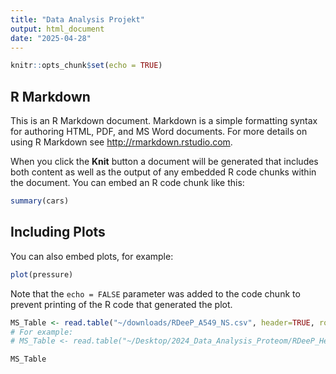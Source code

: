 ```yaml
---
title: "Data Analysis Projekt"
output: html_document
date: "2025-04-28"
---
```


```r
knitr::opts_chunk$set(echo = TRUE)
```

## R Markdown

This is an R Markdown document. Markdown is a simple formatting syntax for authoring HTML, PDF, and MS Word documents. For more details on using R Markdown see <http://rmarkdown.rstudio.com>.

When you click the **Knit** button a document will be generated that includes both content as well as the output of any embedded R code chunks within the document. You can embed an R code chunk like this:

```r
summary(cars)
```

## Including Plots

You can also embed plots, for example:

```r
plot(pressure)
```

Note that the `echo = FALSE` parameter was added to the code chunk to prevent printing of the R code that generated the plot.

```r
MS_Table <- read.table("~/downloads/RDeeP_A549_NS.csv", header=TRUE, row.names=1, sep = ";")
# For example: 
# MS_Table <- read.table("~/Desktop/2024_Data_Analysis_Proteom/RDeeP_HeLa_NS.csv", header=TRUE, row.names=1, sep = ";")
```

```r
MS_Table
```


